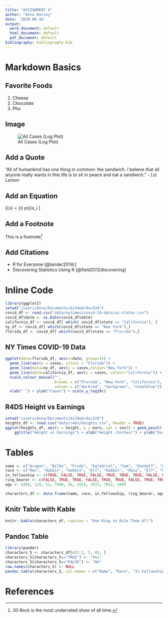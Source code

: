 ```yaml
---
title: "ASSIGNMENT 4"
author: "Anna Harvey"
date: '2020-06-18'
output:
  word_document: default
  html_document: default
  pdf_document: default
bibliography: bibliography.bib
---
```


# Markdown Basics

## Favorite Foods

1. Cheese
2. Chocolate
3. Pho

## Image

![All Cases (Log Plot)](C:/Users/Anna/Documents/GitHub/dsc520/completed/assignment04/plots/10-all-cases-log.png)

## Add a Quote

"All of humankind has one thing in common: the sandwich. I believe that all anyone really wants in this life is to sit in peace and eat a sandwich."
- *Liz Lemon*

## Add an Equation

\[\bar{x} = \displaystyle\sum_{i} p_{i}x_i \]

## Add a Footnote

This is a footnote^[*30 Rock* is the most underrated show of all time.]

## Add Citations

* R for Everyone [@lander2014r]
* Discovering Statistics Using R [@field2012discovering]

# Inline Code
```r
library(ggplot2)
setwd("/users/Anna/Documents/GitHub/dsc520")
covid_df <- read.csv("data/nytimes/covid-19-data/us-states.csv")
covid_df$date <- as.Date(covid_df$date)
california_df <- covid_df[ which( covid_df$state == "California"), ]
ny_df <- covid_df[ which(covid_df$state == "New York"),]
florida_df <- covid_df[ which(covid_df$state == "Florida"),]
```

## NY Times COVID-19 Data
```r
ggplot(data=florida_df, aes(x=date, group=1)) +
  geom_line(aes(y = cases, colour = "Florida")) +
  geom_line(data=ny_df, aes(y = cases,colour="New York")) +
  geom_line(data=california_df, aes(y = cases, colour="California")) +
  scale_colour_manual("",
                      breaks = c("Florida", "New York", "California"),
                      values = c("darkred", "darkgreen", "steelblue")) +
  xlab(" ") + ylab("Cases") + scale_y_log10()
```
  
## R4DS Height vs Earnings
``` r
setwd("/users/Anna/Documents/GitHub/dsc520")
heights_df <- read.csv("data/r4ds/heights.csv", header = TRUE)
ggplot(heights_df, aes(x = height, y = earn, col = sex)) + geom_point() + 
    ggtitle("Height vs Earnings") + xlab("Height (Inches)") + ylab("Earnings (Dollars)")
```

# Tables
```r
name <- c("Aragon", "Bilbo", "Frodo", "Galadriel", "Sam", "Gandalf", "Legolas", "Sauron", "Gollum")
race <- c("Men", "Hobbit", "Hobbit", "Elf", "Hobbit", "Maia", "Elf", "Maia", "Hobbit")
in_fellowship <- c(TRUE, FALSE, TRUE, FALSE, TRUE, TRUE, TRUE, FALSE, FALSE)
ring_bearer <- c(FALSE, TRUE, TRUE, FALSE, TRUE, TRUE, FALSE, TRUE, TRUE)
age <- c(88, 129, 51, 7000, 36, 2019, 2931, 7052, 589)

characters_df <- data.frame(name, race, in_fellowship, ring_bearer, age)
```
## Knitr Table with Kable
```r
knitr::kable(characters_df, caption = "One Ring to Rule Them All")
```
## Pandoc Table
```r
library(pander)
characters_5 <- characters_df[c(1:3, 5, 8), ]
characters_5[characters_5=="TRUE"] <- "Yes"
characters_5[characters_5=="FALSE"] <- "No"
row.names(characters_5) <- NULL
pandoc.table(characters_5, col.names = c("Name", "Race", "In Fellowship?", "Is Ring Bearer?", "Age"), style ="grid")
```

# References